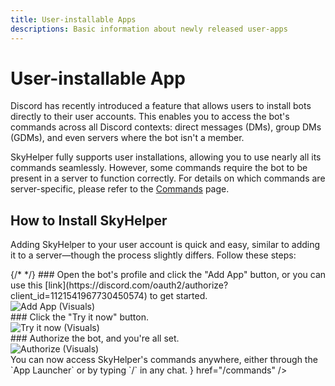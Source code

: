 ---
title: User-installable Apps
descriptions: Basic information about newly released user-apps
---


# User-installable App

Discord has recently introduced a feature that allows users to install bots directly to their user accounts. This enables you to access the bot's commands across all Discord contexts: direct messages (DMs), group DMs (GDMs), and even servers where the bot isn't a member.

SkyHelper fully supports user installations, allowing you to use nearly all its commands seamlessly. However, some commands require the bot to be present in a server to function correctly. For details on which commands are server-specific, please refer to the [Commands](/commands) page.

## How to Install SkyHelper

Adding SkyHelper to your user account is quick and easy, similar to adding it to a server—though the process slightly differs. Follow these steps:

<Steps>
  {/* <!-- prettier-ignore --> */}
  ### Open the bot's profile and click the "Add App" button, or you can use this [link](https://discord.com/oauth2/authorize?client_id=1121541967730450574) to get started.
  <br />
  <Image src="/user-install-add-app.png" alt="Add App (Visuals)" height={300} width={300} />
  <br />
  ### Click the "Try it now" button.
  <br />
  <Image src="/user-app-try-it.png" alt="Try it now (Visuals)" height={300} width={300} />
  <br />
  ### Authorize the bot, and you're all set.
  <br />
  <Image src="/user-app-authorize.png" alt="Authorize (Visuals)" height={300} width={300} />
  <br />
</Steps>
You can now access SkyHelper's commands anywhere, either through the `App Launcher` or by typing `/` in any chat.

<Cards>
  <Card title="Commands" icon={<RiSlashCommands2 />} href="/commands" />
</Cards>
